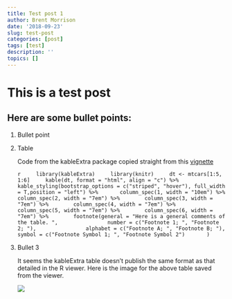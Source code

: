 ```yaml
---
title: Test post 1
author: Brent Morrison
date: '2018-09-23'
slug: test-post
categories: [post]
tags: [test]
description: ''
topics: []
---
```


# This is a test post

## Here are some bullet points:  
  
1.  Bullet point 

2.  Table

    Code from the kableExtra package copied straight from this [vignette](https://cran.r-project.org/web/packages/kableExtra/vignettes/awesome_table_in_html.html)
    
    ```r
        library(kableExtra)
        library(knitr)
        dt <- mtcars[1:5, 1:6]
        kable(dt, format = "html", align = "c") %>%
          kable_styling(bootstrap_options = c("striped", "hover"), full_width = T,position = "left") %>%
          column_spec(1, width = "10em") %>% 
          column_spec(2, width = "7em") %>% 
          column_spec(3, width = "7em") %>% 
          column_spec(4, width = "7em") %>% 
          column_spec(5, width = "7em") %>% 
          column_spec(6, width = "7em") %>% 
          footnote(general = "Here is a general comments of the table. ",
                   number = c("Footnote 1; ", "Footnote 2; "),
                   alphabet = c("Footnote A; ", "Footnote B; "),
                   symbol = c("Footnote Symbol 1; ", "Footnote Symbol 2")
          )
        ```

3.  Bullet 3

      It seems the kableExtra table doesn't publish the same format as that detailed in the R viewer.
      Here is the image for the above table saved from the viewer.
      
      ![](/Rplot.png)



